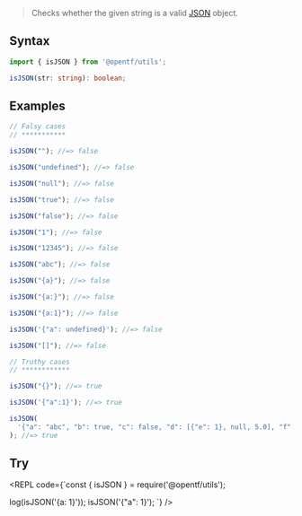 
> Checks whether the given string is a valid [JSON](https://json.org/) object.

## Syntax

```ts
import { isJSON } from '@opentf/utils';

isJSON(str: string): boolean;
```

## Examples

```ts
// Falsy cases
// ***********

isJSON(""); //=> false

isJSON("undefined"); //=> false

isJSON("null"); //=> false

isJSON("true"); //=> false

isJSON("false"); //=> false

isJSON("1"); //=> false

isJSON("12345"); //=> false

isJSON("abc"); //=> false

isJSON("{a}"); //=> false

isJSON("{a:}"); //=> false

isJSON("{a:1}"); //=> false

isJSON('{"a": undefined}'); //=> false

isJSON("[]"); //=> false

// Truthy cases
// ************

isJSON("{}"); //=> true

isJSON('{"a":1}'); //=> true

isJSON(
  '{"a": "abc", "b": true, "c": false, "d": [{"e": 1}, null, 5.0], "f": {}}'
); //=> true
```

## Try

<REPL code={`const { isJSON } = require('@opentf/utils');

log(isJSON('{a: 1}'));
isJSON('{"a": 1}');
`} />